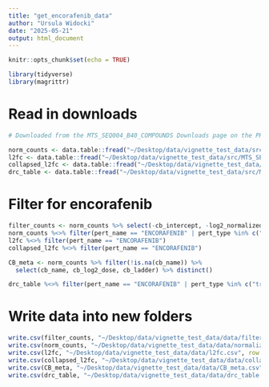```yaml
---
title: "get_encorafenib_data"
author: "Ursula Widocki"
date: "2025-05-21"
output: html_document
---
```


```r
knitr::opts_chunk$set(echo = TRUE)
```

```r
library(tidyverse)
library(magrittr)
```

# Read in downloads
```r
# Downloaded from the MTS_SEQ004_B40_COMPOUNDS Downloads page on the PRISM portal

norm_counts <- data.table::fread("~/Desktop/data/vignette_test_data/src/MTS_SEQ004_B40_COMPOUNDS_normalized_counts.csv")
l2fc <- data.table::fread("~/Desktop/data/vignette_test_data/src/MTS_SEQ004_B40_COMPOUNDS_l2fc.csv")
collapsed_l2fc <- data.table::fread("~/Desktop/data/vignette_test_data/src/MTS_SEQ004_B40_COMPOUNDS_collapsed_l2fc.csv")
drc_table <- data.table::fread("~/Desktop/data/vignette_test_data/src/MTS_SEQ004_B40_COMPOUNDS_DRC_TABLE.csv")
```

# Filter for encorafenib
```r
filter_counts <- norm_counts %>% select(-cb_intercept, -log2_normalized_n)
norm_counts %<>% filter(pert_name == "ENCORAFENIB" | pert_type %in% c("ctl_vehicle", "trt_poscon"))
l2fc %<>% filter(pert_name == "ENCORAFENIB")
collapsed_l2fc %<>% filter(pert_name == "ENCORAFENIB")

CB_meta <- norm_counts %>% filter(!is.na(cb_name)) %>% 
  select(cb_name, cb_log2_dose, cb_ladder) %>% distinct()

drc_table %<>% filter(pert_name == "ENCORAFENIB" | pert_type %in% c("trt_poscon"))
```

# Write data into new folders
```r
write.csv(filter_counts, "~/Desktop/data/vignette_test_data/data/filtered_counts.csv", row.names = F)
write.csv(norm_counts, "~/Desktop/data/vignette_test_data/data/normalized_counts.csv", row.names = F)
write.csv(l2fc, "~/Desktop/data/vignette_test_data/data/l2fc.csv", row.names = F)
write.csv(collapsed_l2fc, "~/Desktop/data/vignette_test_data/data/collapsed_l2fc.csv", row.names = F)
write.csv(CB_meta, "~/Desktop/data/vignette_test_data/data/CB_meta.csv", row.names = F)
write.csv(drc_table, "~/Desktop/data/vignette_test_data/data/drc_table.csv", row.names = F)
```


